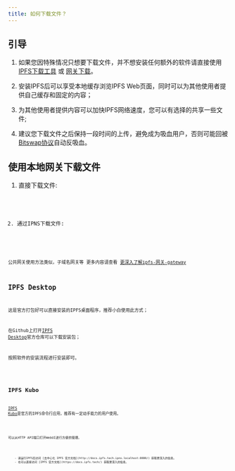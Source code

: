 ```yaml
---
title: 如何下载文件？
---
```



## 引导
1. 如果您因特殊情况只想要下载文件，并不想安装任何额外的软件请直接使用 [IPFS下载工具](https://ipfs.winx.run/) 或 [网关下载](https://check.ipfs.winx.run/)。

2. 安装IPFS后可以享受本地缓存浏览IPFS Web页面，同时可以为其他使用者提供自己缓存和固定的内容；

3. 为其他使用者提供内容可以加快IPFS网络速度，您可以有选择的共享一些文件;

4. 建议您下载文件之后保持一段时间的上传，避免成为吸血用户，否则可能回被[Bitswap协议](/help/ipfs#ipfs-如何工作)自动反吸血。

## 使用本地网关下载文件

1. 直接下载文件:
<Code lang="text" code="http://localhost:8080/ipfs/<CID>" title="内容标识符(CID) 访问示例"/>

2. 通过IPNS下载文件:
<Code lang="text" code="http://localhost:8080/ipns/<IPNS ID>" title="星际名称系统(IPNS) 访问示例"/>

公共网关使用方法类似，子域名网关等 更多内容请查看 [更深入了解ipfs-网关-gateway](/help/ipfs#更深入了解ipfs-网关-gateway)

## IPFS Desktop

这是官方打包好可以直接安装的IPFS桌面程序，推荐小白使用此方式；

在Github上打开[IPFS Desktop](https://github.com/ipfs/ipfs-desktop/)官方仓库可以下载安装包；

按照软件的安装流程进行安装即可。

<Code lang="text" code="https://github.com/ipfs/ipfs-desktop/releases/" title="IPFS Desktop" />


## IPFS Kubo

[IPFS Kubo](https://github.com/ipfs/kubo/)是官方的IPFS命令行应用，推荐有一定动手能力的用户使用。

<Code lang="text" code="https://github.com/ipfs/kubo/" title="IPFS Kubo" />

可以从HTTP API端口打开WebUI进行方便的管理。

<Code lang="text" code="http://localhost:5001/webui/" title="WebUI" />

<Aside type="note" title="如何使用IPFS Kubo？">
    - 请运行IPFS后访问 [去中心化 IPFS 官方文档](http://docs.ipfs.tech.ipns.localhost:8080/) 获取更深入的信息。
    - 也可以直接访问 [IPFS 官方文档](https://docs.ipfs.tech/) 获取更深入的信息。
</Aside>


